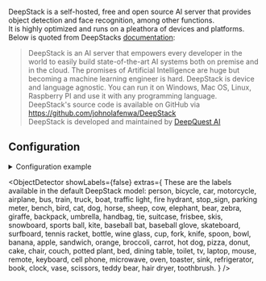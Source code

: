


<ComponentHeader meta={ComponentMetadata} />

DeepStack is a self-hosted, free and open source AI server that provides object detection and face recognition, among other functions.<br/>
It is highly optimized and runs on a pleathora of devices and platforms.<br/>
Below is quoted from DeepStacks [documentation](https://docs.deepstack.cc/index.html):

> DeepStack is an AI server that empowers every developer in the world to easily build state-of-the-art AI systems both on premise and in the cloud. The promises of Artificial Intelligence are huge but becoming a machine learning engineer is hard. DeepStack is device and language agnostic. You can run it on Windows, Mac OS, Linux, Raspberry PI and use it with any programming language.<br/>
> DeepStack's source code is available on GitHub via https://github.com/johnolafenwa/DeepStack<br/>
> DeepStack is developed and maintained by [DeepQuest AI](https://deepquestai.com/)

## Configuration

<details>
  <summary>Configuration example</summary>

```yaml
deepstack:
  host: deepstack
  port: 5000
  object_detector:
    cameras:
      camera_one:
        scan_on_motion_only: false
        fps: 1
        labels:
          - label: person
            confidence: 0.8
          - label: cat
            confidence: 0.8
  face_recognition:
    save_unknown_faces: false
    cameras:
      camera_one:
    labels:
      - person
```

</details>

<ComponentConfiguration meta={ComponentMetadata} config={config} />

<ObjectDetector
  showLabels={false}
  extras={
    <Admonition type="tip">
      These are the labels available in the default DeepStack model:
      <CodeBlock language="bash">
        person, bicycle, car, motorcycle, airplane, bus, train, truck, boat,
        traffic light, fire hydrant, stop_sign, parking meter, bench, bird, cat,
        dog, horse, sheep, cow, elephant, bear, zebra, giraffe, backpack,
        umbrella, handbag, tie, suitcase, frisbee, skis, snowboard, sports ball,
        kite, baseball bat, baseball glove, skateboard, surfboard, tennis
        racket, bottle, wine glass, cup, fork, knife, spoon, bowl, banana,
        apple, sandwich, orange, broccoli, carrot, hot dog, pizza, donut, cake,
        chair, couch, potted plant, bed, dining table, toilet, tv, laptop,
        mouse, remote, keyboard, cell phone, microwave, oven, toaster, sink,
        refrigerator, book, clock, vase, scissors, teddy bear, hair dryer,
        toothbrush.
      </CodeBlock>
    </Admonition>
  }
/>

<FaceRecognition />

<ComponentTroubleshooting meta={ComponentMetadata} />
